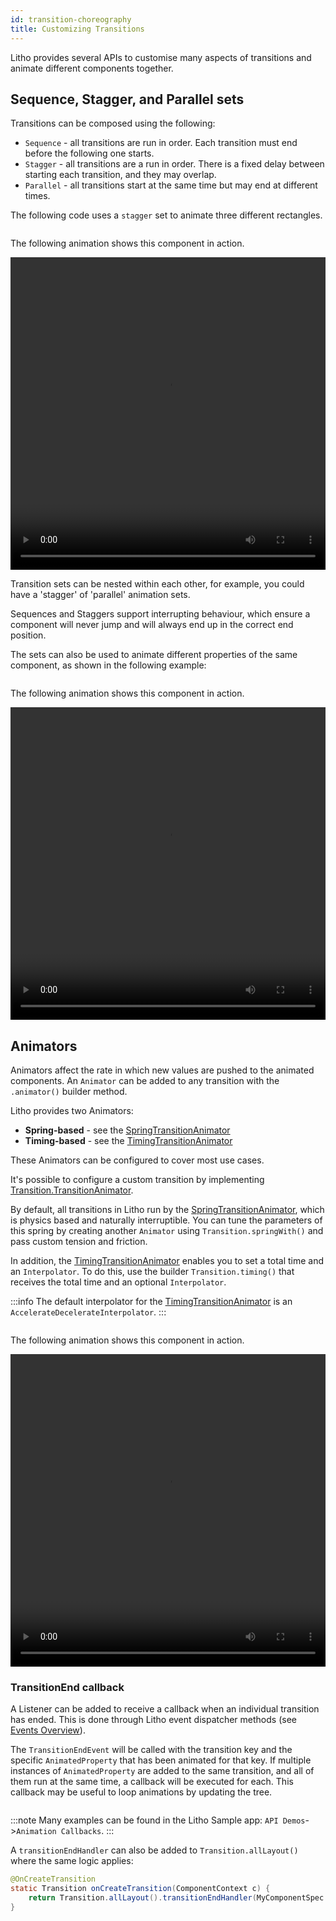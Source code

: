 ```yaml
---
id: transition-choreography
title: Customizing Transitions
---
```


Litho provides several APIs to customise many aspects of transitions and animate different components together.

## Sequence, Stagger, and Parallel sets

Transitions can be composed using the following:

* `Sequence` - all transitions are run in order. Each transition must end before the following one starts.
* `Stagger` - all transitions are a run in order. There is a fixed delay between starting each transition, and they may overlap.
* `Parallel` - all transitions start at the same time but may end at different times.

The following code uses a `stagger` set to animate three different rectangles.

```java file=sample/src/main/java/com/facebook/samples/litho/java/animations/docs/StaggerTransitionComponentSpec.java start=start end=end
```

The following animation shows this component in action.

<video loop="true" autoplay="true" class="video" width="100%" height="500px">
  <source type="video/webm" src={useBaseUrl("/videos/transitions/stagger.webm")}></source>
  <p>Your browser does not support the video element.</p>
</video>

Transition sets can be nested within each other, for example, you could have a 'stagger' of 'parallel' animation sets.

Sequences and Staggers support interrupting behaviour, which ensure a component will never jump and will always end up in the correct end position.

The sets can also be used to animate different properties of the same component, as shown in the following example:

```java file=sample/src/main/java/com/facebook/samples/litho/java/animations/docs/StaggerTransitionSameComponentSpec.java start=start end=end
```

The following animation shows this component in action.

<video loop="true" autoplay="true" class="video" width="100%" height="500px">
  <source type="video/webm" src={useBaseUrl("/videos/transitions/stagger3.webm")}></source>
  <p>Your browser does not support the video element.</p>
</video>

## Animators

Animators affect the rate in which new values are pushed to the animated components. An `Animator` can be added to any transition with the `.animator()` builder method.

Litho provides two Animators:

* **Spring-based** - see the [SpringTransitionAnimator](pathname:///javadoc/com/facebook/litho/Transition.SpringTransitionAnimator.html)
* **Timing-based** - see the [TimingTransitionAnimator](pathname:///javadoc/com/facebook/litho/Transition.TimingTransitionAnimator.html)

These Animators can be configured to cover most use cases.

It's possible to configure a custom transition by implementing [Transition.TransitionAnimator](pathname:///javadoc/com/facebook/litho/Transition.TransitionAnimator.html).

By default, all transitions in Litho run by the [SpringTransitionAnimator](pathname:///javadoc/com/facebook/litho/Transition.SpringTransitionAnimator.html), which is physics based and naturally interruptible. You can tune the parameters of this spring by creating another `Animator` using `Transition.springWith()` and pass custom tension and friction.

In addition, the [TimingTransitionAnimator](pathname:///javadoc/com/facebook/litho/Transition.TimingTransitionAnimator.html) enables you to set a total time and an `Interpolator`. To do this, use the builder `Transition.timing()` that receives the total time and an optional `Interpolator`.

:::info
The default interpolator for the [TimingTransitionAnimator](pathname:///javadoc/com/facebook/litho/Transition.TimingTransitionAnimator.html) is an `AccelerateDecelerateInterpolator`.
:::

```java file=sample/src/main/java/com/facebook/samples/litho/java/animations/docs/ParallelTransitionWithAnimatorsComponentSpec.java start=start end=end
```

The following animation shows this component in action.

<video loop="true" autoplay="true" class="video" width="100%" height="500px">
  <source type="video/webm" src={useBaseUrl("/videos/transitions/stagger4.webm")}></source>
  <p>Your browser does not support the video element.</p>
</video>


### TransitionEnd callback

A Listener can be added to receive a callback when an individual transition has ended. This is done through Litho event dispatcher methods (see [Events Overview](../codegen/events-for-specs.md)).

The `TransitionEndEvent` will be called with the transition key and the specific `AnimatedProperty` that has been animated for that key. If multiple instances of `AnimatedProperty` are added to the same transition, and all of them run at the same time, a callback will be executed for each. This callback may be useful to loop animations by updating the tree.

```java file=sample/src/main/java/com/facebook/samples/litho/java/animations/docs/SequenceTransitionLoopComponentSpec.java start=start end=end
```

:::note
Many examples can be found in the Litho Sample app: `API Demos`->`Animation Callbacks`.
:::

A `transitionEndHandler` can also be added to `Transition.allLayout()` where the same logic applies:

```java
@OnCreateTransition
static Transition onCreateTransition(ComponentContext c) {
    return Transition.allLayout().transitionEndHandler(MyComponentSpec.onTransitionEndEvent(c));
}
```
